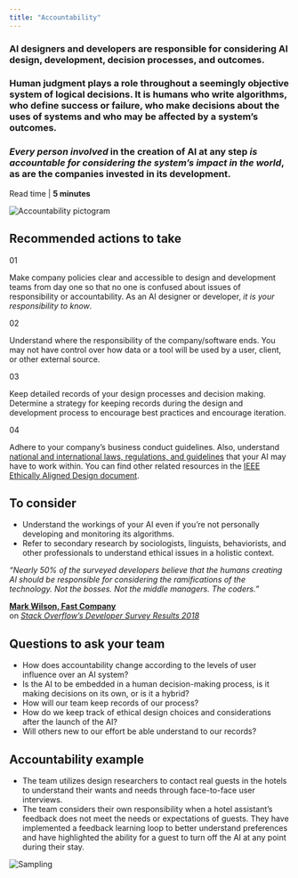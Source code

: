 ```yaml
---
title: "Accountability"
---
```




<Row className="opener">
<Column colSm={3} colMd={6} colLg={7}>

### AI designers and developers are responsible for considering AI design, development, decision processes, and outcomes.

### Human judgment plays a role throughout a seemingly objective system of logical decisions. It is humans who write algorithms, who define success or failure, who make decisions about the uses of systems and who may be affected by a system’s outcomes.

### *Every person involved* in the creation of AI at any step *is accountable for considering the system’s impact in the world*, as are the companies invested in its development.

Read time | **5 minutes**

</Column>

<Column colSm={1} offsetLg={1} colMd={2} colLg={2}>

![Accountability pictogram](../../images/ethics/accountability/Image_1.png)

</Column>
</Row>

<Row className="hr recommended">
<Column colSm={4}>

## Recommended actions to take

</Column>
<Column className={'recommendation'} colMd={4} colLg={4}>

01

Make company policies clear and accessible to design and development teams from day one so that no one is confused about issues of responsibility or accountability. As an AI designer or developer, *it is your responsibility to know*.

</Column>
<Column className={'recommendation'} colMd={4} colLg={4}>

02

Understand where the responsibility of the company/software ends. You may not have control over how data or a tool will be used by a user, client, or other external source.

</Column>
<Column className={'recommendation'} colMd={4} colLg={4}>

03

Keep detailed records of your design processes and decision making. Determine a strategy for keeping records during the design and development process to encourage best practices and encourage iteration.

</Column>
<Column className={'recommendation'} colMd={4} colLg={4}>

04

Adhere to your company’s business conduct guidelines. Also, understand [national and international laws, regulations, and guidelines](http://www.ohchr.org/EN/pages/home.aspx) that your AI may have to work within. You can find other related resources in the [IEEE Ethically Aligned Design document](https://ethicsinaction.ieee.org).

</Column>
</Row>



<Row className="hr consider">
<Column colMd={5} colLg={7}>

## To consider

 - Understand the workings of your AI even if you’re not personally developing and monitoring its algorithms.
 - Refer to secondary research by sociologists, linguists, behaviorists, and other professionals to understand ethical issues in a holistic context.


</Column>

<Column colSm={2} colMd={2} colLg={3} offsetSm={2} offsetMd={1} noGutterSm>
<Aside className={'quote'}>

_“Nearly 50% of the surveyed developers believe that the humans creating AI should be responsible for considering the ramifications of the technology. Not the bosses. Not the middle managers. The coders.”_

**[Mark Wilson, Fast Company](https://www.fastcodesign.com/90164226/what-developers-really-think-about-ai-and-bias)**<br/>
on _[Stack Overflow’s Developer Survey Results 2018](https://insights.stackoverflow.com/survey/2018/)_

</Aside>
</Column>
</Row>



<Row className="questions">
<Column colMd={6} colLg={7}>

## Questions to ask your team

 - How does accountability change according to the levels of user influence over an AI system?
 - Is the AI to be embedded in a human decision-making process, is it making decisions on its own, or is it a hybrid?
 - How will our team keep records of our process?
 - How do we keep track of ethical design choices and considerations after the launch of the AI?
 - Will others new to our effort be able understand to our records?


</Column>
</Row>



<Row className="example">
<Column colMd={6} colLg={7}>

## Accountability example

 - The team utilizes design researchers to contact real guests in the hotels to understand their wants and needs through face-to-face user interviews.
 - The team considers their own responsibility when a hotel assistant’s feedback does not meet the needs or expectations of guests. They have implemented a feedback learning loop to better understand preferences and have highlighted the ability for a guest to turn off the AI at any point during their stay.


</Column>
</Row>

![Sampling](../../images/ethics/accountability/Image_2.png)
